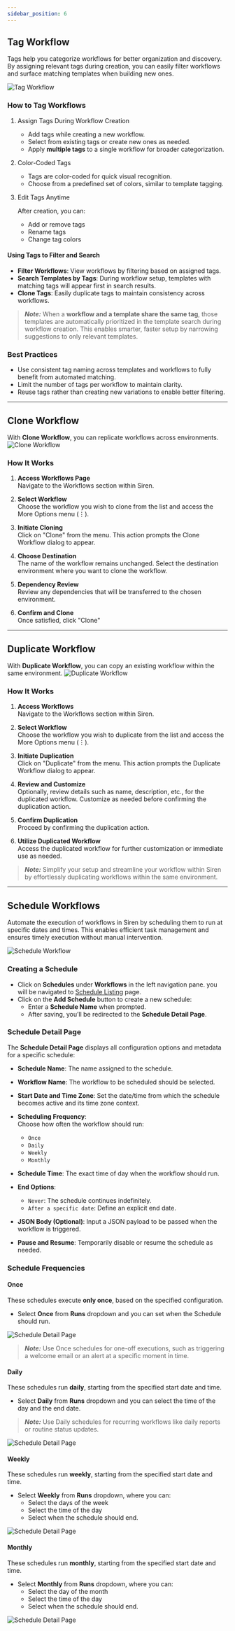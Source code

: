 ```yaml
---
sidebar_position: 6
---
```


## Tag Workflow

Tags help you categorize workflows for better organization and discovery. By assigning relevant tags during creation, you can easily filter workflows and surface matching templates when building new ones.

![Tag Workflow](../Images/Workflow/WorkflowsTag.png)


### How to Tag Workflows

1. Assign Tags During Workflow Creation

    - Add tags while creating a new workflow.
    - Select from existing tags or create new ones as needed.
    - Apply **multiple tags** to a single workflow for broader categorization.

2. Color-Coded Tags

    - Tags are color-coded for quick visual recognition.
    - Choose from a predefined set of colors, similar to template tagging.

3. Edit Tags Anytime

    After creation, you can:

    - Add or remove tags  
    - Rename tags  
    - Change tag colors  

#### Using Tags to Filter and Search

- **Filter Workflows**: View workflows by filtering based on assigned tags.
- **Search Templates by Tags**: During workflow setup, templates with matching tags will appear first in search results.
- **Clone Tags**: Easily duplicate tags to maintain consistency across workflows.

>**_Note:_** When a **workflow and a template share the same tag**, those templates are automatically prioritized in the template search during workflow creation. This enables smarter, faster setup by narrowing suggestions to only relevant templates.


### Best Practices

- Use consistent tag naming across templates and workflows to fully benefit from automated matching.
- Limit the number of tags per workflow to maintain clarity.
- Reuse tags rather than creating new variations to enable better filtering.

---
## Clone Workflow

With **Clone Workflow**, you can replicate workflows across environments.
![Clone Workflow](../Images/Workflow/WorkflowsClone.png)

### How It Works

1. **Access Workflows Page**  
   Navigate to the Workflows section within Siren.

2. **Select Workflow**  
   Choose the workflow you wish to clone from the list and access the More Options menu (⋮).

3. **Initiate Cloning**  
   Click on "Clone" from the menu. This action prompts the Clone Workflow dialog to appear.

4. **Choose Destination**  
   The name of the workflow remains unchanged. Select the destination environment where you want to clone the workflow.

5. **Dependency Review**  
   Review any dependencies that will be transferred to the chosen environment.

6. **Confirm and Clone**  
   Once satisfied, click "Clone"

---
## Duplicate Workflow

With **Duplicate Workflow**, you can copy an existing workflow within the same environment.
![Duplicate Workflow](../Images/Workflow/duplicateWorkflow.png)

### How It Works

1. **Access Workflows**  
   Navigate to the Workflows section within Siren.

2. **Select Workflow**  
   Choose the workflow you wish to duplicate from the list and access the More Options menu (⋮).

3. **Initiate Duplication**  
   Click on "Duplicate" from the menu. This action prompts the Duplicate Workflow dialog to appear.

4. **Review and Customize**  
   Optionally, review details such as name, description, etc., for the duplicated workflow. Customize as needed before confirming the duplication action.

5. **Confirm Duplication**  
   Proceed by confirming the duplication action.

6. **Utilize Duplicated Workflow**  
   Access the duplicated workflow for further customization or immediate use as needed.

>**_Note:_** Simplify your setup and streamline your workflow within Siren by effortlessly duplicating workflows within the same environment.

---
## Schedule Workflows

Automate the execution of workflows in Siren by scheduling them to run at specific dates and times. This enables efficient task management and ensures timely execution without manual intervention.

![Schedule Workflow](../Images/Workflow/createSchedule.png)

### Creating a Schedule

- Click on **Schedules** under **Workflows** in the left navigation pane. you will be navigated to [Schedule Listing]() page.
- Click on the **Add Schedule** button to create a new schedule:
    - Enter a **Schedule Name** when prompted.
    - After saving, you’ll be redirected to the **Schedule Detail Page**.

### Schedule Detail Page

The **Schedule Detail Page** displays all configuration options and metadata for a specific schedule:

- **Schedule Name**: The name assigned to the schedule.
- **Workflow Name**: The workflow to be scheduled should be selected.
- **Start Date and Time Zone**: Set the date/time from which the schedule becomes active and its time zone context.
- **Scheduling Frequency**:  
  Choose how often the workflow should run:  
  - `Once`  
  - `Daily`  
  - `Weekly`  
  - `Monthly`  

- **Schedule Time**: The exact time of day when the workflow should run.
- **End Options**:  
  - `Never`: The schedule continues indefinitely.  
  - `After a specific date`: Define an explicit end date.
- **JSON Body (Optional)**: Input a JSON payload to be passed when the workflow is triggered.
- **Pause and Resume**: Temporarily disable or resume the schedule as needed.

### Schedule Frequencies

#### Once

These schedules execute **only once**, based on the specified configuration.
   - Select **Once** from **Runs** dropdown and you can set when the Schedule should run.

![Schedule Detail Page](../Images/Workflow/onceSchedule.png)

> **_Note:_** Use Once schedules for one-off executions, such as triggering a welcome email or an alert at a specific moment in time.

#### Daily

These schedules run **daily**, starting from the specified start date and time.
- Select **Daily** from **Runs** dropdown and you can select the time of the day and the end date.


> **_Note:_** Use Daily schedules for recurring workflows like daily reports or routine status updates.

![Schedule Detail Page](../Images/Workflow/dailySchedule.png)

#### Weekly

These schedules run **weekly**, starting from the specified start date and time.
- Select **Weekly** from **Runs** dropdown, where you can:
   - Select the days of the week
   - Select the time of the day
   - Select when the schedule should end.

![Schedule Detail Page](../Images/Workflow/weeklySchedule.png)

#### Monthly

These schedules run **monthly**, starting from the specified start date and time.
- Select **Monthly** from **Runs** dropdown, where you can:
   - Select the day of the month
   - Select the time of the day
   - Select when the schedule should end.

![Schedule Detail Page](../Images/Workflow/monthlySchedule.png)





